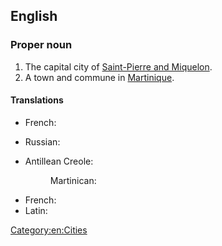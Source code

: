 {{also|saint-pierre}}
==English==

===Proper noun===
{{en-proper noun}}

# The capital city of [[Saint-Pierre and Miquelon]].
# A town and commune in [[Martinique]].

====Translations====
{{trans-top|capital of Saint-Pierre and Miquelon}}
* French: {{t+|fr|Saint-Pierre|m}}
{{trans-mid}}
* Russian: {{t|ru|Сен-Пьер|m}}
{{trans-bottom}}
{{trans-top|commune in Martinique}}
* Antillean Creole:
*: Martinican: {{t|gcf|Senpiè|m}}
{{trans-mid}}
* French: {{t+|fr|Saint-Pierre|m}}
* Latin: {{t|la|Sanctus Petrus|m}}
{{trans-bottom}}

[[Category:en:Cities]]